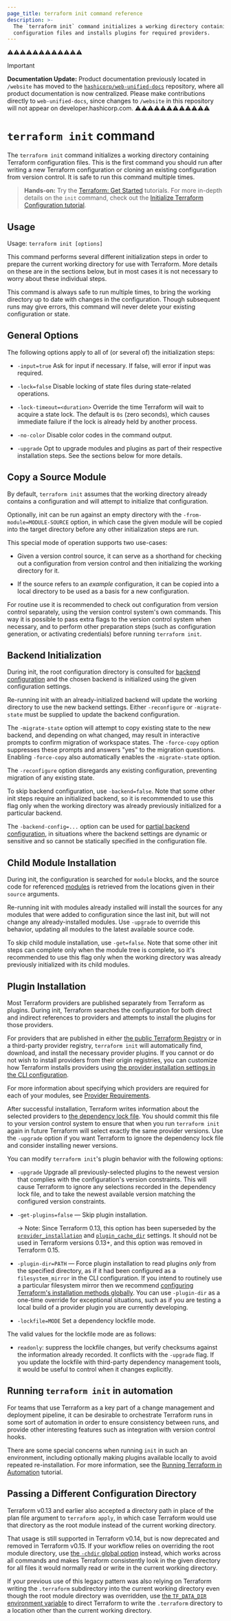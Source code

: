 ```yaml
---
page_title: terraform init command reference
description: >-
  The `terraform init` command initializes a working directory containing
  configuration files and installs plugins for required providers.
---
```


⚠️⚠️⚠️⚠️⚠️⚠️⚠️⚠️⚠️⚠️⚠️⚠️
> [!IMPORTANT]  
> **Documentation Update:** Product documentation previously located in `/website` has moved to the [`hashicorp/web-unified-docs`](https://github.com/hashicorp/web-unified-docs) repository, where all product documentation is now centralized. Please make contributions directly to `web-unified-docs`, since changes to `/website` in this repository will not appear on developer.hashicorp.com.
⚠️⚠️⚠️⚠️⚠️⚠️⚠️⚠️⚠️⚠️⚠️⚠️


# `terraform init` command

The `terraform init` command initializes a working directory
containing Terraform configuration files. This is the first command you should
run after writing a new Terraform configuration or cloning an existing configuration
from version control. It is safe to run this command multiple times.

> **Hands-on:** Try the [Terraform: Get Started](/terraform/tutorials/aws-get-started?utm_source=WEBSITE&utm_medium=WEB_IO&utm_offer=ARTICLE_PAGE&utm_content=DOCS) tutorials. For more in-depth details on the `init` command, check out the [Initialize Terraform Configuration tutorial](/terraform/tutorials/cli/init?utm_source=WEBSITE&utm_medium=WEB_IO&utm_offer=ARTICLE_PAGE&utm_content=DOCS).

## Usage

Usage: `terraform init [options]`

This command performs several different initialization steps in order to
prepare the current working directory for use with Terraform. More details on
these are in the sections below, but in most cases it is not necessary to worry
about these individual steps.

This command is always safe to run multiple times, to bring the working
directory up to date with changes in the configuration. Though subsequent runs
may give errors, this command will never delete your existing configuration or
state.

## General Options

The following options apply to all of (or several of) the initialization steps:

* `-input=true` Ask for input if necessary. If false, will error if
  input was required.

* `-lock=false` Disable locking of state files during state-related operations.

* `-lock-timeout=<duration>` Override the time Terraform will wait to acquire
  a state lock. The default is `0s` (zero seconds), which causes immediate
  failure if the lock is already held by another process.

* `-no-color` Disable color codes in the command output.

* `-upgrade` Opt to upgrade modules and plugins as part of their respective
  installation steps. See the sections below for more details.

## Copy a Source Module

By default, `terraform init` assumes that the working directory already
contains a configuration and will attempt to initialize that configuration.

Optionally, init can be run against an empty directory with the
`-from-module=MODULE-SOURCE` option, in which case the given module will be
copied into the target directory before any other initialization steps are
run.

This special mode of operation supports two use-cases:

* Given a version control source, it can serve as a shorthand for checking out
  a configuration from version control and then initializing the working directory
  for it.

* If the source refers to an _example_ configuration, it can be copied into
  a local directory to be used as a basis for a new configuration.

For routine use it is recommended to check out configuration from version
control separately, using the version control system's own commands. This way
it is possible to pass extra flags to the version control system when necessary,
and to perform other preparation steps (such as configuration generation, or
activating credentials) before running `terraform init`.

## Backend Initialization

During init, the root configuration directory is consulted for
[backend configuration](/terraform/language/backend) and the chosen backend
is initialized using the given configuration settings.

Re-running init with an already-initialized backend will update the working
directory to use the new backend settings. Either `-reconfigure` or
`-migrate-state` must be supplied to update the backend configuration.

The `-migrate-state` option will attempt to copy existing state to the new
backend, and depending on what changed, may result in interactive prompts to
confirm migration of workspace states.  The `-force-copy` option suppresses
these prompts and answers "yes" to the migration questions.
Enabling `-force-copy` also automatically enables the `-migrate-state` option.

The `-reconfigure` option disregards any existing configuration, preventing
migration of any existing state.

To skip backend configuration, use `-backend=false`. Note that some other init
steps require an initialized backend, so it is recommended to use this flag only
when the working directory was already previously initialized for a particular
backend.

The `-backend-config=...` option can be used for
[partial backend configuration](/terraform/language/backend#partial-configuration),
in situations where the backend settings are dynamic or sensitive and so cannot
be statically specified in the configuration file.

## Child Module Installation

During init, the configuration is searched for `module` blocks, and the source
code for referenced [modules](/terraform/language/modules/develop) is retrieved from the locations
given in their `source` arguments.

Re-running init with modules already installed will install the sources for
any modules that were added to configuration since the last init, but will not
change any already-installed modules. Use `-upgrade` to override this behavior,
updating all modules to the latest available source code.

To skip child module installation, use `-get=false`. Note that some other init
steps can complete only when the module tree is complete, so it's recommended
to use this flag only when the working directory was already previously
initialized with its child modules.

## Plugin Installation

Most Terraform providers are published separately from Terraform as plugins.
During init, Terraform searches the configuration for both direct and indirect
references to providers and attempts to install the plugins for those providers.

For providers that are published in either
[the public Terraform Registry](https://registry.terraform.io/) or in a
third-party provider registry, `terraform init` will automatically find,
download, and install the necessary provider plugins. If you cannot or do not
wish to install providers from their origin registries, you can customize how
Terraform installs providers using
[the provider installation settings in the CLI configuration](/terraform/cli/config/config-file#provider-installation).

For more information about specifying which providers are required for each
of your modules, see [Provider Requirements](/terraform/language/providers/requirements).

After successful installation, Terraform writes information about the selected
providers to [the dependency lock file](/terraform/language/files/dependency-lock).
You should commit this file to your version control system to ensure that
when you run `terraform init` again in future Terraform will select exactly
the same provider versions. Use the `-upgrade` option if you want Terraform
to ignore the dependency lock file and consider installing newer versions.

You can modify `terraform init`'s plugin behavior with the following options:

* `-upgrade` Upgrade all previously-selected plugins to the newest version
  that complies with the configuration's version constraints. This will
  cause Terraform to ignore any selections recorded in the dependency lock
  file, and to take the newest available version matching the configured
  version constraints.
* `-get-plugins=false` — Skip plugin installation.

  -> Note: Since Terraform 0.13, this option has been superseded by the
  [`provider_installation`](/terraform/cli/config/config-file#provider-installation) and
  [`plugin_cache_dir`](/terraform/cli/config/config-file#plugin_cache_dir) settings.
  It should not be used in Terraform versions 0.13+, and this option
  was removed in Terraform 0.15.
* `-plugin-dir=PATH` — Force plugin installation to read plugins _only_ from
  the specified directory, as if it had been configured as a `filesystem_mirror`
  in the CLI configuration. If you intend to routinely use a particular
  filesystem mirror then we recommend
  [configuring Terraform's installation methods globally](/terraform/cli/config/config-file#provider-installation).
  You can use `-plugin-dir` as a one-time override for exceptional situations,
  such as if you are testing a local build of a provider plugin you are
  currently developing.
* `-lockfile=MODE` Set a dependency lockfile mode.

The valid values for the lockfile mode are as follows:

* `readonly`: suppress the lockfile changes, but verify checksums against the
  information already recorded. It conflicts with the `-upgrade` flag. If you
  update the lockfile with third-party dependency management tools, it would be
  useful to control when it changes explicitly.

## Running `terraform init` in automation

For teams that use Terraform as a key part of a change management and
deployment pipeline, it can be desirable to orchestrate Terraform runs in some
sort of automation in order to ensure consistency between runs, and provide
other interesting features such as integration with version control hooks.

There are some special concerns when running `init` in such an environment,
including optionally making plugins available locally to avoid repeated
re-installation. For more information, see
the [Running Terraform in Automation](/terraform/tutorials/automation/automate-terraform?utm_source=WEBSITE&utm_medium=WEB_IO&utm_offer=ARTICLE_PAGE&utm_content=DOCS) tutorial.

## Passing a Different Configuration Directory

Terraform v0.13 and earlier also accepted a directory path in place of the
plan file argument to `terraform apply`, in which case Terraform would use
that directory as the root module instead of the current working directory.

That usage is still supported in Terraform v0.14, but is now deprecated and removed in
Terraform v0.15. If your workflow relies on overriding
the root module directory, use
[the `-chdir` global option](/terraform/cli/commands#switching-working-directory-with-chdir)
instead, which works across all commands and makes Terraform consistently look
in the given directory for all files it would normally read or write in the
current working directory.

If your previous use of this legacy pattern was also relying on Terraform
writing the `.terraform` subdirectory into the current working directory even
though the root module directory was overridden, use
[the `TF_DATA_DIR` environment variable](/terraform/cli/config/environment-variables#tf_data_dir)
to direct Terraform to write the `.terraform` directory to a location other
than the current working directory.
